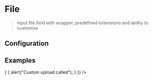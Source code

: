 
# File

> Input file field with wrapper, predefined extensions and ability to customize

<CodeBlock>
  <File maxFileSize={3} />
</CodeBlock>

## Configuration

<ConfigBlock of={File} />

## Examples

<CodeBlock title="Type: Image">
  <File type="image" />
</CodeBlock>

<CodeBlock title="Type: File">
  <File type="file" />
</CodeBlock>

<CodeBlock title="Type: Multiple">
  <File multiple={true} />
</CodeBlock>

<CodeBlock title="Type: Custom Class name and Prefix class name">
  <File className="test" prefixClassName="pretest" />
</CodeBlock>

<CodeBlock title="Custom Upload">
  <File
    customUpload={(file, index, numFiles) => {
      {
        alert("Custom upload called");
      }
    }}
  />
</CodeBlock>

<CodeBlock title="Type: Custom Extension">
  <File type="image/png" />
</CodeBlock>

<CodeBlock title="Type: Value & Ratio already present">
  <File value="test.jpg" ratio="1.1" />
</CodeBlock>

<CodeBlock title="Type: Size limit">
  <File size={5} />
</CodeBlock>
